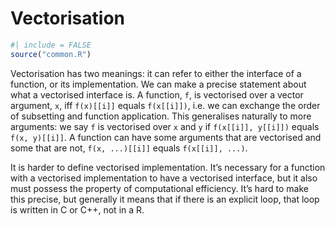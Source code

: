 # Vectorisation {#sec-out-vectorisation}

```r
#| include = FALSE
source("common.R")
```

Vectorisation has two meanings: it can refer to either the interface of a function, or its implementation.
We can make a precise statement about what a vectorised interface is.
A function, `f`, is vectorised over a vector argument, `x`, iff `f(x)[[i]]` equals `f(x[[i]])`, i.e. we can exchange the order of subsetting and function application.
This generalises naturally to more arguments: we say `f` is vectorised over `x` and `y` if `f(x[[i]], y[[i]])` equals `f(x, y)[[i]]`.
A function can have some arguments that are vectorised and some that are not, `f(x, ...)[[i]]` equals `f(x[[i]], ...)`.

It is harder to define vectorised implementation.
It's necessary for a function with a vectorised implementation to have a vectorised interface, but it also must possess the property of computational efficiency.
It's hard to make this precise, but generally it means that if there is an explicit loop, that loop is written in C or C++, not in a R.
